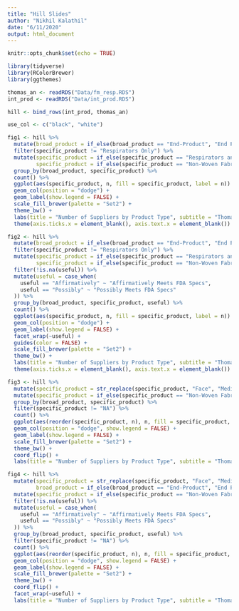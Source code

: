 ```yaml
---
title: "Hill Slides"
author: "Nikhil Kalathil"
date: "6/11/2020"
output: html_document
---
```


```r
knitr::opts_chunk$set(echo = TRUE)
```
```r
library(tidyverse)
library(RColorBrewer)
library(ggthemes)
```

```r
thomas_an <- readRDS("Data/fm_resp.RDS")
int_prod <- readRDS("Data/int_prod.RDS")
```


```r
hill <- bind_rows(int_prod, thomas_an)
```

```r
use_col <- c("black", "white")
```

```r
fig1 <- hill %>% 
  mutate(broad_product = if_else(broad_product == "End-Product", "End Product", broad_product)) %>% 
  filter(specific_product != "Respirators Only") %>% 
  mutate(specific_product = if_else(specific_product == "Respirators and Face Masks" | specific_product == "Face Masks Only", "Medical Masks", specific_product), 
         specific_product = if_else(specific_product == "Non-Woven Fabric", "Meltblown/Spunbonded Fabric", specific_product)) %>% 
  group_by(broad_product, specific_product) %>% 
  count() %>% 
  ggplot(aes(specific_product, n, fill = specific_product, label = n)) +
  geom_col(position = "dodge") + 
  geom_label(show.legend = FALSE) +
  scale_fill_brewer(palette = "Set2") +
  theme_bw() + 
  labs(title = "Number of Suppliers by Product Type", subtitle = "Thomasnet 5/29/20", y = "", x = "", fill = "Specific Product") + 
  theme(axis.ticks.x = element_blank(), axis.text.x = element_blank())
```


```r
fig2 <- hill %>% 
  mutate(broad_product = if_else(broad_product == "End-Product", "End Product", broad_product)) %>% 
  filter(specific_product != "Respirators Only") %>% 
  mutate(specific_product = if_else(specific_product == "Respirators and Face Masks" | specific_product == "Face Masks Only", "Medical Masks", specific_product), 
         specific_product = if_else(specific_product == "Non-Woven Fabric", "Meltblown/Spunbonded Fabric", specific_product)) %>% 
  filter(!is.na(useful)) %>% 
  mutate(useful = case_when(
    useful == "Affirmatively" ~ "Affirmatively Meets FDA Specs", 
    useful == "Possibly" ~ "Possibly Meets FDA Specs"
  )) %>% 
  group_by(broad_product, specific_product, useful) %>% 
  count() %>% 
  ggplot(aes(specific_product, n, fill = specific_product, label = n)) +
  geom_col(position = "dodge") + 
  geom_label(show.legend = FALSE) +
  facet_wrap(~useful) +
  guides(color = FALSE) +
  scale_fill_brewer(palette = "Set2") +
  theme_bw() + 
  labs(title = "Number of Suppliers by Product Type", subtitle = "Thomasnet 5/29/20", y = "", x = "", fill = "Specific Product") + 
  theme(axis.ticks.x = element_blank(), axis.text.x = element_blank())
```

```r
fig3 <- hill %>% 
  mutate(specific_product = str_replace(specific_product, "Face", "Medical")) %>% 
  mutate(specific_product = if_else(specific_product == "Non-Woven Fabric", "Meltblown/Spunbonded Fabric", specific_product)) %>% 
  group_by(broad_product, specific_product) %>% 
  filter(specific_product != "NA") %>% 
  count() %>% 
  ggplot(aes(reorder(specific_product, n), n, fill = specific_product, label = n)) +
  geom_col(position = "dodge", show.legend = FALSE) + 
  geom_label(show.legend = FALSE) +
  scale_fill_brewer(palette = "Set2") +
  theme_bw() + 
  coord_flip() + 
  labs(title = "Number of Suppliers by Product Type", subtitle = "Thomasnet 5/29/20", y = "", x = "", fill = "Specific Product")
```


```r
fig4 <- hill %>% 
  mutate(specific_product = str_replace(specific_product, "Face", "Medical"), 
         broad_product = if_else(broad_product == "End-Product", "End Product", broad_product)) %>% 
  mutate(specific_product = if_else(specific_product == "Non-Woven Fabric", "Meltblown/Spunbonded Fabric", specific_product)) %>% 
  filter(!is.na(useful)) %>% 
  mutate(useful = case_when(
    useful == "Affirmatively" ~ "Affirmatively Meets FDA Specs", 
    useful == "Possibly" ~ "Possibly Meets FDA Specs"
  )) %>% 
  group_by(broad_product, specific_product, useful) %>% 
  filter(specific_product != "NA") %>% 
  count() %>% 
  ggplot(aes(reorder(specific_product, n), n, fill = specific_product, label = n)) +
  geom_col(position = "dodge", show.legend = FALSE) + 
  geom_label(show.legend = FALSE) +
  scale_fill_brewer(palette = "Set2") +
  theme_bw() + 
  coord_flip() + 
  facet_wrap(~useful) +
  labs(title = "Number of Suppliers by Product Type", subtitle = "Thomasnet 5/29/20", y = "", x = "", fill = "Specific Product")
  
  
```
